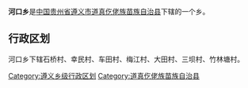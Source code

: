 {{中国乡级行政区
|行政区全称 = 河口乡
|景观照片文件名 = 
|景观照片描述 = 
|汉语拼音 =
|其他语言 = 
|其他语言名称 = 
|位置图文件名 = 
|位置图描述 = 
|自定义图片=
|上级行政区 = [[贵州省|贵州省]][[遵义市|遵义市]][[道真仡佬族苗族自治县|道真仡佬族苗族自治县]]
|行政区类别 = 乡
|行政区划代码 = 
|行政区划 = 
|村委会 = 
|居委会 = 
|建置时间 = 
|领导职位 = 
|领导名称 = 
|政府驻地 = 
|毗邻 = 
|地理坐标 = 
|总面积 = 
|总人口 = 
|户籍人口 = 
|户籍人口年份 = 
|常住人口 = 
|常住人口年份 = 
|人口密度 = 
|GDP = 
|邮政编码 = 
|电话区号 = 
|官方网站 = 
|网站名称 = 
}}
'''河口乡'''是[[中华人民共和国|中国]][[贵州省|贵州省]][[遵义市|遵义市]][[道真仡佬族苗族自治县|道真仡佬族苗族自治县]]下辖的一个乡。

== 行政区划 ==

河口乡下辖石桥村、幸民村、车田村、梅江村、大田村、三坝村、竹林塘村。

{{贵州小作品}}
{{道真仡佬族苗族自治县行政区划}}

[[Category:遵义乡级行政区划|Category:遵义乡级行政区划]]
[[Category:道真仡佬族苗族自治县|Category:道真仡佬族苗族自治县]]